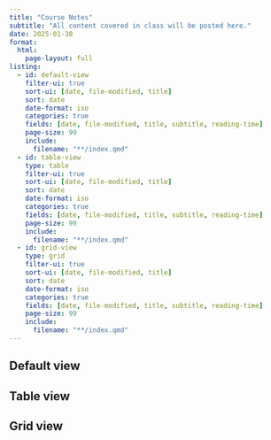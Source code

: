 ```yaml
---
title: "Course Notes"
subtitle: "All content covered in class will be posted here."
date: 2025-01-30
format:
  html:
    page-layout: full
listing:
  - id: default-view
    filter-ui: true
    sort-ui: [date, file-modified, title]
    sort: date
    date-format: iso
    categories: true
    fields: [date, file-modified, title, subtitle, reading-time]
    page-size: 99
    include:
      filename: "**/index.qmd"
  - id: table-view
    type: table
    filter-ui: true
    sort-ui: [date, file-modified, title]
    sort: date
    date-format: iso
    categories: true
    fields: [date, file-modified, title, subtitle, reading-time]
    page-size: 99
    include:
      filename: "**/index.qmd"
  - id: grid-view
    type: grid
    filter-ui: true
    sort-ui: [date, file-modified, title]
    sort: date
    date-format: iso
    categories: true
    fields: [date, file-modified, title, subtitle, reading-time]
    page-size: 99
    include:
      filename: "**/index.qmd"
---
```


::: {.panel-tabset}

## Default view

:::{#default-view}
:::

## Table view

:::{#table-view}
:::

## Grid view

:::{#grid-view}
:::

:::
